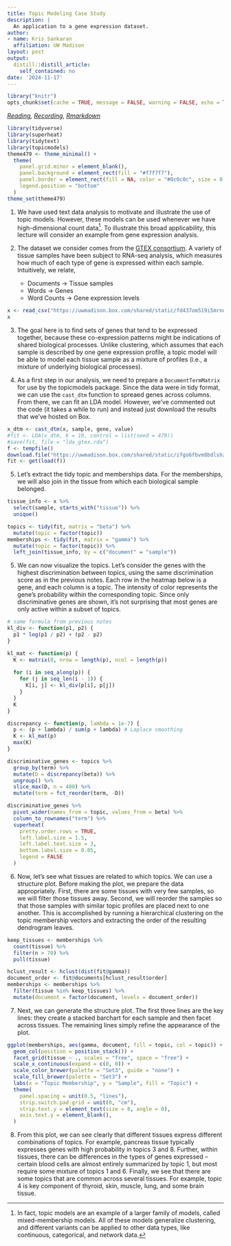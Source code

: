 ```yaml
---
title: Topic Modeling Case Study
description: |
  An application to a gene expression dataset.
author:
- name: Kris Sankaran
  affiliation: UW Madison
layout: post
output:
  distill::distill_article:
    self_contained: no
date: '2024-11-17'
---
```


```r
library("knitr")
opts_chunk$set(cache = TRUE, message = FALSE, warning = FALSE, echo = TRUE)
```

_[Reading](https://journals.plos.org/plosgenetics/article?id=10.1371/journal.pgen.1006599), [Recording](https://mediaspace.wisc.edu/media/Week%2011%20%5B4%5D%20Topic%20Modeling%20Case%20Study/1_xorwv5pn), [Rmarkdown](https://github.com/krisrs1128/stat436_s24/blob/main/notes/2024-12-27-week11-4.Rmd)_

```r
library(tidyverse)
library(superheat)
library(tidytext)
library(topicmodels)
theme479 <- theme_minimal() + 
  theme(
    panel.grid.minor = element_blank(),
    panel.background = element_rect(fill = "#f7f7f7"),
    panel.border = element_rect(fill = NA, color = "#0c0c0c", size = 0.6),
    legend.position = "bottom"
  )
theme_set(theme479)
```

1. We have used text data analysis to motivate and illustrate the use of topic
models. However, these models can be used whenever we have high-dimensional
count data^[In fact, topic models are an example of a larger family of models,
called mixed-membership models. All of these models generalize clustering, and
different variants can be applied to other data types, like continuous,
categorical, and network data.]. To illustrate this broad applicability, this
lecture will consider an example from gene expression analysis.

2. The dataset we consider comes from the [GTEX
consortium](https://www.gtexportal.org/home/datasets). A variety of tissue
samples have been subject to RNA-seq analysis, which measures how much of each
type of gene is expressed within each sample. Intuitively, we relate,
  	* Documents &rarr; Tissue samples
  	* Words  &rarr; Genes
  	* Word Counts &rarr; Gene expression levels
	
```r
x <- read_csv("https://uwmadison.box.com/shared/static/fd437om519i5mrnur14xy6dq3ls0yqt2.csv")
x
```
	
3. The goal here is to find sets of genes that tend to be expressed together,
because these co-expression patterns might be indications of shared biological
processes. Unlike clustering, which assumes that each sample is described by one
gene expression profile, a topic model will be able to model each tissue sample
as a mixture of profiles (i.e., a mixture of underlying biological processes).

4. As a first step in our analysis, we need to prepare a `DocumentTermMatrix`
for use by the topicmodels package. Since the data were in tidy format, we can
use the `cast_dtm` function to spreaed genes across columns. From there, we can
fit an LDA model. However, we've commented out the code (it takes a while to
run) and instead just download the results that we've hosted on Box.

```r
x_dtm <- cast_dtm(x, sample, gene, value)
#fit <- LDA(x_dtm, k = 10, control = list(seed = 479))
#save(fit, file = "lda_gtex.rda")
f <- tempfile()
download.file("https://uwmadison.box.com/shared/static/ifgo6fbvm8bdlshzegb5ty8xif5istn8.rda", f)
fit <- get(load(f))
```

5. Let's extract the tidy topic and memberships data. For the memberships, we
will also join in the tissue from which each biological sample belonged.

```r
tissue_info <- x %>%
  select(sample, starts_with("tissue")) %>%
  unique()

topics <- tidy(fit, matrix = "beta") %>%
  mutate(topic = factor(topic))
memberships <- tidy(fit, matrix = "gamma") %>%
  mutate(topic = factor(topic)) %>%
  left_join(tissue_info, by = c("document" = "sample"))
```

5. We can now visualize the topics. Let’s consider the genes with the highest
discrimination between topics, using the same discrimination score as in the
previous notes. Each row in the heatmap below is a gene, and each column is a
topic. The intensity of color represents the gene's probability within the
corresponding topic. Since only discriminative genes are shown, it's not
surprising that most genes are only active within a subset of topics.

```r
# same formula from previous notes
kl_div <- function(p1, p2) {
  p1 * log(p1 / p2) + (p2 - p2)
}

kl_mat <- function(p) {
  K <- matrix(0, nrow = length(p), ncol = length(p))
  
  for (i in seq_along(p)) {
    for (j in seq_len(i - 1)) {
      K[i, j] <- kl_div(p[i], p[j])
    }
  }
  K
}

discrepancy <- function(p, lambda = 1e-7) {
  p <- (p + lambda) / sum(p + lambda) # Laplace smoothing
  K <- kl_mat(p)
  max(K)
}
```

```r
discriminative_genes <- topics %>%
  group_by(term) %>%
  mutate(D = discrepancy(beta)) %>%
  ungroup() %>%
  slice_max(D, n = 400) %>%
  mutate(term = fct_reorder(term, -D))

discriminative_genes %>%
  pivot_wider(names_from = topic, values_from = beta) %>%
  column_to_rownames("term") %>%
  superheat(
    pretty.order.rows = TRUE,
    left.label.size = 1.5,
    left.label.text.size = 3,
    bottom.label.size = 0.05,
    legend = FALSE
  )
```

6. Now, let’s see what tissues are related to which topics. We can use a
structure plot. Before making the plot, we prepare the data appropriately.
First, there are some tissues with very few samples, so we will filter those
tissues away. Second, we will reorder the samples so that those samples with
similar topic profiles are placed next to one another. This is accomplished by
running a hierarchical clustering on the topic membership vectors and extracting
the order of the resulting dendrogram leaves.

```r
keep_tissues <- memberships %>%
  count(tissue) %>%
  filter(n > 70) %>%
  pull(tissue)

hclust_result <- hclust(dist(fit@gamma))
document_order <- fit@documents[hclust_result$order]
memberships <- memberships %>%
  filter(tissue %in% keep_tissues) %>%
  mutate(document = factor(document, levels = document_order))
```

7. Next, we can generate the structure plot. The first three lines are the key
lines: they create a stacked barchart for each sample and then facet across
tissues. The remaining lines simply refine the appearance of the plot.

```r
ggplot(memberships, aes(gamma, document, fill = topic, col = topic)) +
  geom_col(position = position_stack()) +
  facet_grid(tissue ~ ., scales = "free", space = "free") +
  scale_x_continuous(expand = c(0, 0)) +
  scale_color_brewer(palette = "Set3", guide = "none") +
  scale_fill_brewer(palette = "Set3") +
  labs(x = "Topic Membership", y = "Sample", fill = "Topic") +
  theme(
    panel.spacing = unit(0.5, "lines"),
    strip.switch.pad.grid = unit(0, "cm"),
    strip.text.y = element_text(size = 8, angle = 0),
    axis.text.y = element_blank(),
  )
```

8. From this plot, we can see clearly that different tissues express different
combinations of topics. For example, pancreas tissue typically expresses genes
with high probability in topics 3 and 8. Further, within tissues, there can be
differences in the types of genes expressed -- certain blood cells are almost
entirely summarized by topic 1, but most require some mixture of topics 1 and 6.
Finally, we see that there are some topics that are common across several
tissues. For example, topic 4 is key component of thyroid, skin, muscle, lung,
and some brain tissue.
